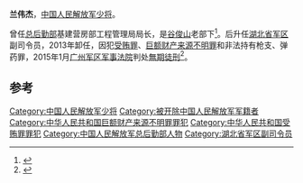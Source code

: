 '''兰伟杰'''，[[中国人民解放军少将|中国人民解放军少将]]。

曾任[[中国人民解放军总后勤部|总后勤部]]基建营房部工程管理局局长，是[[谷俊山|谷俊山]]老部下<ref>{{cite news|url=http://news.163.com/15/0302/21/AJNTK33200014SEH.html|title=谷俊山老部下落马：湖北省军区原副司令员获无期|author=|date=2015-03-02|work=|newspaper=网易|accessdate=2015-04-17|archive-url=https://web.archive.org/web/20150429065007/http://news.163.com/15/0302/21/AJNTK33200014SEH.html|archive-date=2015-04-29|dead-url=yes}}</ref>。后升任[[中国人民解放军湖北省军区|湖北省军区]]副司令员，2013年卸任，因犯[[賄賂|受贿罪]]、[[巨额财产来源不明罪|巨额财产来源不明罪]]和非法持有枪支、弹药罪，2015年1月[[广州军区军事法院|广州军区军事法院]]判处[[無期徒刑|無期徒刑]]<ref>{{cite news|url=http://news.hexun.com/2015-03-02/173663561.html|title=湖北军区原副司令兰伟杰少将受贿、非法持枪 被判无期|author=|date=2015-03-02|work=|newspaper=和讯网|accessdate=2015-04-17|archive-date=2019-05-02|archive-url=https://web.archive.org/web/20190502193553/http://news.hexun.com/2015-03-02/173663561.html|dead-url=no}}</ref>。

==参考==
{{reflist}}
{{中国军事人物小作品}}
{{中共十八大以来的反腐败工作}}
[[Category:中国人民解放军少将|Category:中国人民解放军少将]]
[[Category:被开除中国人民解放军军籍者|Category:被开除中国人民解放军军籍者]]
[[Category:中华人民共和国巨额财产来源不明罪罪犯|Category:中华人民共和国巨额财产来源不明罪罪犯]]
[[Category:中华人民共和国受贿罪罪犯|Category:中华人民共和国受贿罪罪犯]]
[[Category:中国人民解放军总后勤部人物|Category:中国人民解放军总后勤部人物]]
[[Category:湖北省军区副司令员|Category:湖北省军区副司令员]]